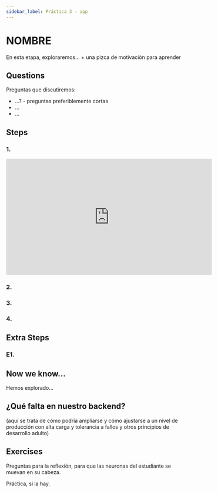 ```yaml
---
sidebar_label: Práctica 3 - app
---
```


# NOMBRE

En esta etapa, exploraremos... + una pizca de motivación para aprender

## Questions

Preguntas que discutiremos:
- ...? - preguntas preferiblemente cortas
- ...
- ...

## Steps

### 1. 

<iframe width="560" height="315" src="https://www.youtube.com/embed/rQqJdKuWyyI?si=FSPnSYTEJNq0pdil" title="YouTube video player" frameborder="0" allow="accelerometer; autoplay; clipboard-write; encrypted-media; gyroscope; picture-in-picture; web-share" referrerpolicy="strict-origin-when-cross-origin" allowfullscreen></iframe>

### 2.

### 3.

### 4.

## Extra Steps

### E1.

## Now we know...

Hemos explorado...

## ¿Qué falta en nuestro backend?

(aquí se trata de cómo podría ampliarse y cómo ajustarse a un nivel de producción con alta carga y tolerancia a fallos y otros principios de desarrollo adulto)

## Exercises

Preguntas para la reflexión, para que las neuronas del estudiante se muevan en su cabeza.

Práctica, si la hay.
